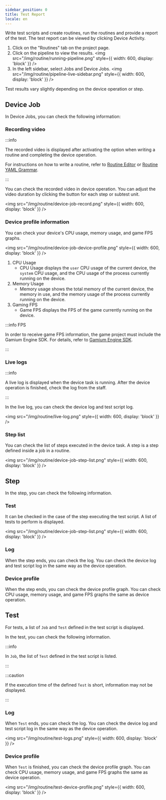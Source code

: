 ```yaml
---
sidebar_position: 0
title: Test Report
locale: en
---
```


Write test scripts and create routines, run the routines and provide a report of the test. The test report can be viewed by clicking Device Activity.

1. Click on the "Routines" tab on the project page.
2. Click on the pipeline to view the results.
   <img
     src="/img/routine/running-pipeline.png"
     style={{ width: 600, display: 'block' }}
   />
3. In the left sidebar, select Jobs and Device Jobs.
   <img
     src="/img/routine/pipeline-live-sidebar.png"
     style={{ width: 600, display: 'block' }}
   />

Test results vary slightly depending on the device operation or step.

## Device Job

In Device Jobs, you can check the following information:

### Recording video

:::info

The recorded video is displayed after activating the option when writing a routine and completing the device operation.

For instructions on how to write a routine, refer to [Routine Editor](./routine/editor) or [Routine YAML Grammar](./routine/syntax).

:::

You can check the recorded video in device operation. You can adjust the video duration by clicking the button for each step or subtest unit.

<img
  src="/img/routine/device-job-record.png"
  style={{ width: 600, display: 'block' }}
/>

### Device profile information

You can check your device's CPU usage, memory usage, and game FPS graphs.

<img
  src="/img/routine/device-job-device-profile.png"
  style={{ width: 600, display: 'block' }}
/>

1. CPU Usage
   - CPU Usage displays the `user` CPU usage of the current device, the `system` CPU usage, and the CPU usage of the process currently running on the device.
2. Memory Usage
   - Memory usage shows the total memory of the current device, the memory in use, and the memory usage of the process currently running on the device.
3. Gaming FPS
   - Game FPS displays the FPS of the game currently running on the device.

:::info FPS

In order to receive game FPS information, the game project must include the Gamium Engine SDK. For details, refer to [Gamium Engine SDK](https://gamium.dogutech.io/docs/engine/unity/project-configuration).

:::

### Live logs

:::info

A live log is displayed when the device task is running. After the device operation is finished, check the log from the staff.

:::

In the live log, you can check the device log and test script log.

<img src="/img/routine/live-log.png" style={{ width: 600, display: 'block' }} />

### Step list

You can check the list of steps executed in the device task. A step is a step defined inside a job in a routine.

<img
  src="/img/routine/device-job-step-list.png"
  style={{ width: 600, display: 'block' }}
/>

## Step

In the step, you can check the following information.

### Test

It can be checked in the case of the step executing the test script. A list of tests to perform is displayed.

<img
  src="/img/routine/device-job-step-list.png"
  style={{ width: 600, display: 'block' }}
/>

### Log

When the step ends, you can check the log. You can check the device log and test script log in the same way as the device operation.

### Device profile

When the step ends, you can check the device profile graph. You can check CPU usage, memory usage, and game FPS graphs the same as device operation.

## Test

For tests, a list of `Job` and `Test` defined in the test script is displayed.

In the test, you can check the following information.

:::info

In `Job`, the list of `Test` defined in the test script is listed.

:::

:::caution

If the execution time of the defined `Test` is short, information may not be displayed.

:::

### Log

When `Test` ends, you can check the log. You can check the device log and test script log in the same way as the device operation.

<img
  src="/img/routine/test-logs.png"
  style={{ width: 600, display: 'block' }}
/>

### Device profile

When `Test` is finished, you can check the device profile graph. You can check CPU usage, memory usage, and game FPS graphs the same as device operation.

<img
  src="/img/routine/test-device-profile.png"
  style={{ width: 600, display: 'block' }}
/>
